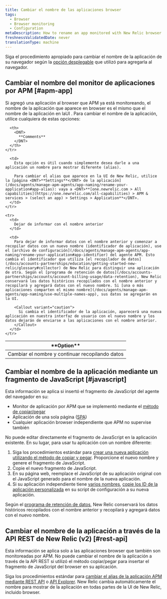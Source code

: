 ```yaml
---
title: Cambiar el nombre de las aplicaciones browser
tags:
  - Browser
  - Browser monitoring
  - Configuration
metaDescription: How to rename an app monitored with New Relic browser monitoring.
freshnessValidatedDate: never
translationType: machine
---
```


Siga el procedimiento apropiado para cambiar el nombre de la aplicación de su navegador según la [opción desplegable](/docs/browser/new-relic-browser/installation-configuration/add-apps-new-relic-browser) que utilizó para agregarla al navegador.

## Cambiar el nombre del monitor de aplicaciones por APM [#apm-app]

Si agregó una aplicación al browser que APM ya está monitoreando, el nombre de la aplicación que aparece en browser es el mismo que el nombre de la aplicación en laUI <InlinePopover type="apm"/>. Para cambiar el nombre de la aplicación, utilice cualquiera de estas opciones:

<table>
  <thead>
    <tr>
      <th style={{ width: "200px" }}>
        <DNT>
          **Option**
        </DNT>
      </th>

      <th>
        <DNT>
          **Comments**
        </DNT>
      </th>
    </tr>
  </thead>

  <tbody>
    <tr>
      <td>
        Cambiar el nombre y continuar recopilando datos
      </td>

      <td>
        Esta opción es útil cuando simplemente desea darle a una aplicación un nombre para mostrar diferente (alias).

        Para cambiar el alias que aparece en la UI de New Relic, utilice la [página <DNT>**Settings**</DNT> de la aplicación](/docs/agents/manage-apm-agents/app-naming/rename-your-application#app-alias): vaya a <DNT>**[one.newrelic.com > All capabilities](https://one.newrelic.com/all-capabilities) > APM & services > (select an app) > Settings > Application**</DNT>.
      </td>
    </tr>

    <tr>
      <td>
        Dejar de informar con el nombre anterior
      </td>

      <td>
        Para dejar de informar datos con el nombre anterior y comenzar a recopilar datos con un nuevo nombre (identificador de aplicación), use el [archivo de configuración](/docs/agents/manage-apm-agents/app-naming/rename-your-application#app-identifier) del agente APM. Esto cambia el identificador que utiliza [el recopilador de datos](/docs/accounts-partnerships/education/getting-started-new-relic/glossary#collector) de New Relic para distinguir una aplicación de otra. Según el [programa de retención de datos](/docs/accounts-partnerships/accounts/account-billing-usage/data-retention), New Relic conservará los datos históricos recopilados con el nombre anterior y recopilará y agregará datos con el nuevo nombre. Si [una o más aplicaciones comparten el mismo nombre](/docs/agents/manage-apm-agents/app-naming/use-multiple-names-app), sus datos se agregarán en la UI.

        <Callout variant="caution">
          Si cambia el identificador de la aplicación, aparecerá una nueva aplicación en nuestra interfaz de usuario con el nuevo nombre y los datos dejarán de enviarse a las aplicaciones con el nombre anterior.
        </Callout>
      </td>
    </tr>
  </tbody>
</table>

## Cambiar el nombre de la aplicación mediante un fragmento de JavaScript [#javascript]

Esta información se aplica si insertó el fragmento de JavaScript del agente del navegador en su:

* Monitor de aplicación por APM que se implementó mediante el [método de copiar/pegar](/docs/browser/new-relic-browser/installation-configuration/add-apps-new-relic-browser#copy-paste-app)
* Aplicación de una sola página ([SPA](/docs/browser/single-page-app-monitoring/get-started/add-apps-single-page-app-monitoring))
* Cualquier aplicación browser independiente que APM no supervise también

No puede editar directamente el fragmento de JavaScript en la aplicación existente. En su lugar, para usar tu aplicación con un nombre diferente:

1. Siga los procedimientos estándar para [crear una nueva aplicación utilizando el método de copiar y pegar](/docs/browser/new-relic-browser/installation-configuration/add-apps-new-relic-browser#copy-paste-app). Proporcione el nuevo nombre y genere el fragmento de JavaScript.
2. Copie el nuevo fragmento de JavaScript.
3. En su página web, reemplace el JavaScript de su aplicación original con el JavaScript generado para el nombre de la nueva aplicación.
4. Si su aplicación independiente tiene [varios nombres](/docs/agents/manage-apm-agents/app-naming/use-multiple-names-app), [copie los ID de la aplicación personalizada](/docs/browser/new-relic-browser/installation-configuration/copy-browser-monitoring-license-key-app-id) en su script de configuración a su nueva aplicación.

Según el [programa de retención de datos](/docs/accounts-partnerships/accounts/account-billing-usage/data-retention), New Relic conservará los datos históricos recopilados con el nombre anterior y recopilará y agregará datos con el nuevo nombre.

## Cambiar el nombre de la aplicación a través de la API REST de New Relic (v2) [#rest-api]

Esta información se aplica solo a las aplicaciones browser que también son monitoreadas por APM. No puede cambiar el nombre de la aplicación a través de la API REST si utilizó el método copiar/pegar para insertar el fragmento de JavaScript del browser en su aplicación.

Siga los procedimientos estándar para [cambiar el alias de la aplicación APM mediante REST API](/docs/apis/rest-api-v2/application-examples-v2/change-alias-your-application-v2) o [API Explorer](https://rpm.newrelic.com/api/explore/applications/update). New Relic cambia automáticamente el nombre para mostrar de la aplicación en todas partes de la UI de New Relic, incluido browser.
